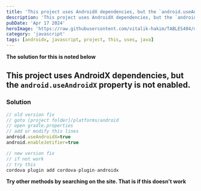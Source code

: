 ---
title: 'This project uses AndroidX dependencies, but the `android.useAndroidX` property is not enabled.'
description: 'This project uses AndroidX dependencies, but the `android.useAndroidX` property is not enabled.'
pubDate: 'Apr 17 2024'
heroImage: 'https://raw.githubusercontent.com/vitalik-hakim/TABLES404/main/error_b/JavaScript.png'
category: 'javascript'
tags: [androidx, javascript, project, this, uses, java]
---

**The solution for this is noted below**

## This project uses AndroidX dependencies, but the `android.useAndroidX` property is not enabled.

### Solution

```javascript
// old version fix
// goto [project folder]/platforms/android
// open gradle.properties
// add or modify this lines
android.useAndroidX=true
android.enableJetifier=true

// new version fix
// if not work
// try this
cordova plugin add cordova-plugin-androidx
```
**Try other methods by searching on the site. That is if this doesn't work**
